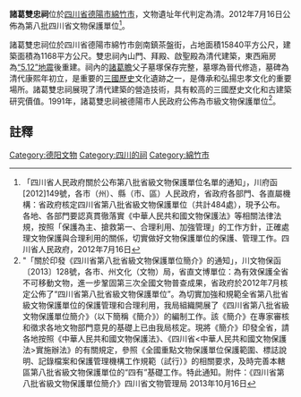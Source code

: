 {{msg:四川省文物保護單位
|名稱 = 諸葛雙忠祠
|編號 = 150
|圖片 = [[File:諸葛雙忠祠_-_panoramio.jpg|260px]]
|級別 = S8
|分類 = 
|時代 = [[清代|清代]]
|地点 = [[四川省|四川省]][[德陽市|德陽市]][[綿竹市|綿竹市]]
|坐標 =
|登錄 = 2012年7月16日
}}
'''諸葛雙忠祠'''位於[[四川省|四川省]][[德陽市|德陽市]][[綿竹市|綿竹市]]，文物遺址年代判定為清。2012年7月16日公佈為第八批四川省文物保護單位<ref>「四川省人民政府關於公布第八批省級文物保護單位名單的通知」，川府函[2012]149號，各市（州）、縣（市、區）人民政府，省政府各部門、各直屬機構：省政府核定四川省第八批省級文物保護單位（共計484處），現予公布。各地、各部門要認真貫徹落實《中華人民共和國文物保護法》等相關法律法規，按照「保護為主、搶救第一、合理利用、加強管理」的工作方針，正確處理文物保護與合理利用的關係，切實做好文物保護單位的保護、管理工作。四川省人民政府，2012年7月16日</ref>。
 
諸葛雙忠祠位於四川省德陽市綿竹市劍南鎮茶盤街，占地面積15840平方公尺，建築面積為1168平方公尺。雙忠祠內山門、拜殿、啟聖殿為清代建築，東西廂房為[[汶川大地震|“5.12”地震]]後重建。祠內的[[諸葛瞻|諸葛瞻]]父子墓塚保存完整，墓塚為晉代修造，墓碑為清代康熙年初立，是重要的[[三國歷史|三國歷史]]文化遺跡之一，是傳承和弘揚忠孝文化的重要場所。諸葛雙忠祠展現了清代建築的營造技術，具有較高的三國歷史文化和古建築研究價值。1991年，諸葛雙忠祠被德陽市人民政府公佈為市級文物保護單位<ref>"「關於印發《四川省第八批省級文物保護單位簡介》的通知」，川文物保函〔2013〕128號，各市、州文化（文物）局，省直文博單位：為有效保護全省不可移動文物，進一步鞏固第三次全國文物普查成果，省政府於2012年7月核定公佈了“四川省第八批省級文物保護單位”。為切實加強和規範全省第八批省級文物保護單位的保護管理和合理利用，我局組織開展了《四川省第八批省級文物保護單位簡介》（以下簡稱《簡介》）的編制工作。該《簡介》在專家審核和徵求各地文物部門意見的基礎上已由我局核定。現將《簡介》印發全省，請各地按照《中華人民共和國文物保護法》、《四川省<中華人民共和國文物保護法>實施辦法》的有關規定，參照《全國重點文物保護單位保護範圍、標誌說明、記錄檔案和保護管理機構工作規範（試行）》的相關要求，及時完善本轄區第八批省級文物保護單位的“四有”基礎工作。特此通知。附件：《四川省第八批省級文物保護單位簡介》四川省文物管理局  2013年10月16日</ref>。
==註釋==
{{reflist}}
{{德阳市境内的四川省文物保护单位}}
[[Category:德阳文物|Category:德阳文物]]
[[Category:四川的祠|Category:四川的祠]]
[[Category:綿竹市|Category:綿竹市]]
